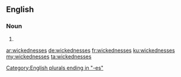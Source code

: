 ==English==

===Noun===
{{head|en}}

# {{plural of|wickedness}}

[[Category:English plurals ending in "-es"]]

[[ar:wickednesses]]
[[de:wickednesses]]
[[fr:wickednesses]]
[[ku:wickednesses]]
[[my:wickednesses]]
[[ta:wickednesses]]